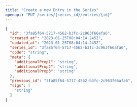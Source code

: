 ```yaml
---
title: "Create a new Entry in the Series"
openapi: "PUT /series/{series_id}/entries/{id}"
---
```


<ResponseExample>

```json Example
{
  "id": "3fa85f64-5717-4562-b3fc-2c963f66afa6",
  "created_at": "2023-01-25T08:04:14.245Z",
  "updated_at": "2023-01-25T08:04:14.245Z",
  "series_id": "3fa85f64-5717-4562-b3fc-2c963f66afa6",
  "code": "string",
  "meta": {
    "additionalProp1": "string",
    "additionalProp2": "string",
    "additionalProp3": "string"
  },
  "previous_id": "3fa85f64-5717-4562-b3fc-2c963f66afa6",
  "sigs": [
    "string"
  ]
}
```

</ResponseExample>